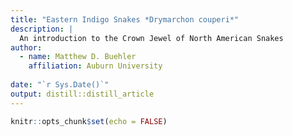 ```yaml
---
title: "Eastern Indigo Snakes *Drymarchon couperi*"
description: |
  An introduction to the Crown Jewel of North American Snakes
author:
  - name: Matthew D. Buehler
    affiliation: Auburn University
    
date: "`r Sys.Date()`"
output: distill::distill_article
---
```


```r
knitr::opts_chunk$set(echo = FALSE)
```
